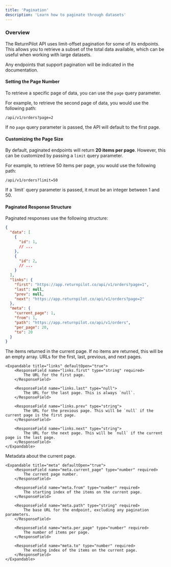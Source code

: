 ```yaml
---
title: 'Pagination'
description: 'Learn how to paginate through datasets'
---
```


### Overview

The ReturnPilot API uses limit-offset pagination for some of its endpoints. This allows you to retrieve a subset of the total data available, which can be useful when working with large datasets.

Any endpoints that support pagination will be indicated in the documentation.

#### Setting the Page Number

To retrieve a specific page of data, you can use the `page` query parameter.

For example, to retrieve the second page of data, you would use the following path:

```
/api/v1/orders?page=2
```

If no `page` query parameter is passed, the API will default to the first page.

#### Customizing the Page Size

By default, paginated endpoints will return **20 items per page**. However, this can be customized by passing a `limit` query parameter.

For example, to retrieve 50 items per page, you would use the following path:

```
/api/v1/orders?limit=50
```

<Info>
    If a `limit` query parameter is passed, it must be an integer between 1 and 50.
</Info>

#### Paginated Response Structure

Paginated responses use the following structure:

<ResponseExample>

```json Example Response Structure
{
  "data": [
    {
      "id": 1,
      // ...
    },
    {
      "id": 2,
      // ...
    }
  ],
  "links": {
    "first": "https://app.returnpilot.co/api/v1/orders?page=1",
    "last": null,
    "prev": null,
    "next": "https://app.returnpilot.co/api/v1/orders?page=2"
  },
  "meta": {
    "current_page": 1,
    "from": 1,
    "path": "https://app.returnpilot.co/api/v1/orders",
    "per_page": 20,
    "to": 20
  }
}
```

</ResponseExample>

<ResponseField name="data" type="array" required>
    The items returned in the current page. If no items are returned, this will be an empty array.
</ResponseField>

<ResponseField name="links" type="array" required>
    URLs for the first, last, previous, and next pages.

    <Expandable title="links" defaultOpen="true">
        <ResponseField name="links.first" type="string" required>
            The URL for the first page.
        </ResponseField>

        <ResponseField name="links.last" type="null">
            The URL for the last page. This is always `null`.
        </ResponseField>

        <ResponseField name="links.prev" type="string">
            The URL for the previous page. This will be `null` if the current page is the first page.
        </ResponseField>

        <ResponseField name="links.next" type="string">
            The URL for the next page. This will be `null` if the current page is the last page.
        </ResponseField>
    </Expandable>
</ResponseField>

<ResponseField name="meta" type="array" required>
    Metadata about the current page.

    <Expandable title="meta" defaultOpen="true">
        <ResponseField name="meta.current_page" type="number" required>
            The current page number.
        </ResponseField>

        <ResponseField name="meta.from" type="number" required>
            The starting index of the items on the current page.
        </ResponseField>

        <ResponseField name="meta.path" type="string" required>
            The base URL for the endpoint, excluding any pagination parameters.
        </ResponseField>

        <ResponseField name="meta.per_page" type="number" required>
            The number of items per page.
        </ResponseField>

        <ResponseField name="meta.to" type="number" required>
            The ending index of the items on the current page.
        </ResponseField>
    </Expandable>
</ResponseField>